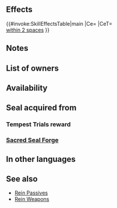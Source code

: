 {{Passive
|name=Atk/Res Rein
|type=C
|exclusive=0
|canUseMove={{MoveList|Flying}}
|canUseWeapon={{WeaponList|All}}
|effectRange=2
|timingID=2
|abilityID=97
|randomTimestamp=2020-10-30T07:00:00Z
|properties=random_owner
|1name=Atk/Res Rein 1
|1tagid=SID_攻撃魔防の牽制1
|1effect=Inflicts Atk/Res-2 on foes within 2 spaces during combat.
|1required=-
|1cost=60
|1promotionRarity=4
|1promotionTier=1
|alt1name=Atk Res Rein 1
|intID1=2240
|sort1=4520
|value1=2
|randomMinLv1=21
|randomMaxLv1=30
|2name=Atk/Res Rein 2
|2tagid=SID_攻撃魔防の牽制2
|2effect=Inflicts Atk/Res-3 on foes within 2 spaces during combat.
|2required=Atk/Res Rein 1
|2cost=120
|2promotionRarity=5
|2promotionTier=1
|alt2name=Atk Res Rein 2
|intID2=2241
|sort2=4521
|value2=4
|randomMinLv2=26
|randomMaxLv2=35
|3name=Atk/Res Rein 3
|3tagid=SID_攻撃魔防の牽制3
|3effect=Inflicts Atk/Res-4 on foes within 2 spaces during combat.
|3required=Atk/Res Rein 2
|3cost=240
|alt3name=Atk Res Rein 3
|intID3=2242
|sort3=4522
|value3=6
|randomMinLv3=31
}}
==Effects==
{{#invoke:SkillEffectsTable|main
|Ce={{Eft|Temporary debuffs|Atk/Res|4}}
|CeT={{Tgt|Foes}}<br>[[within 2 spaces]]
}}
==Notes==
{{Temporary debuffs}}
{{FoesCombatEffect|effect=temporary debuffs}}
==List of owners==
{{Skill Hero List}}
==Availability==
{{PassiveFocusList}}
{{PassiveDistributionList}}
{{PassiveCombatManualList}}
==Seal acquired from==
===Tempest Trials reward===
{{Tempest Trials seal reward}}
===[[Sacred Seal Forge]]===
{{SealCosts
|seals=Atk/Res Rein 1;Atk/Res Rein 2;Atk/Res Rein 3
|badgeColor=Transparent
|costs1=20;100;40
|costs2=60;200;50
|costs3=400;1000;100
}}
==In other languages==
{{OtherLanguages
|english=Atk/Res Rein
|japanese=攻撃魔防の牽制
|german=Agr./Res.-Zügel
|spanishEU=Amarra Ata/Res
|spanishLA=Amrr. Atq./Res.
|french=Bride Atq/Rés
|italian=Briglia Att/Res
|chineseTW=攻擊魔防牽制
|portuguese=Rédea Atq./Res.
}}
==See also==
{{See also skills|cond=Description LIKE '%inflicts Atk/%Res-_ on foes within _ spaces during combat%' AND Exclusive='1'}}
* [[Rein Passives]]
* [[Skill families/Weapons#Rein_.28weapons.29|Rein Weapons]]
{{Seals Navbox}}
{{Passives Navbox|C}}